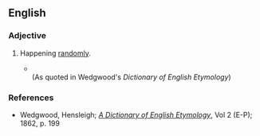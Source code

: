 ==English==

===Adjective===
{{en-adj|-}}

# {{lb|en|obsolete}} Happening [[randomly]].
#* {{quote-book|en|year=~1596|title=A Tale of a Tub|author=[[w:Ben Jonson|Ben Jonson]]|url=http://hollowaypages.com/jonson1692tub.htm
|passage=I put it <br/> Ev'n to your worship's bitterment, habnab; <br/> I shall have a chance of the dice for it.}} <br/>(As quoted in Wedgwood's ''Dictionary of English Etymology'')

===References===
* Wedgwood, Hensleigh; ''[http://books.google.com/books?id=eXIPAAAAYAAJ A Dictionary of English Etymology]'', Vol 2 (E-P); 1862, p. 199